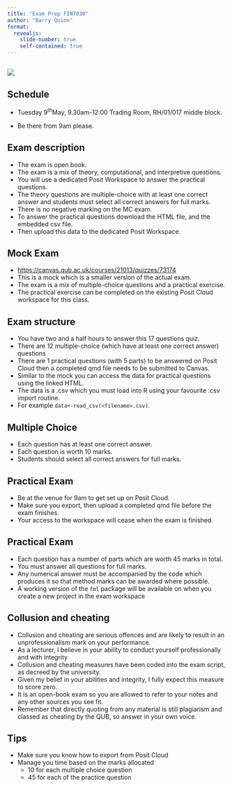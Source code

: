 ```yaml
---
title: "Exam Prep FIN7030"
author: "Barry Quinn"
format: 
  revealjs:
    slide-number: true
    self-contained: true
---
```


##

![](img/eval.png)

## Schedule

-   Tuesday 9^th^May, 9.30am-12:00 Trading Room, RH/01/017 middle block.

-   Be there from 9am please.

## Exam description
- The exam is open book.
- The exam is a mix of theory, computational, and interpretive questions.
- You will use a dedicated Posit Workspace to answer the practical questions.
- The theory questions are multiple-choice with at least one correct answer and students must select all correct answers for full marks.
- There is no negative marking on the MC exam.
- To answer the practical questions download the HTML file, and the embedded csv file.
- Then upload this data to the dedicated Posit Workspace.

## Mock Exam
- <https://canvas.qub.ac.uk/courses/21013/quizzes/73174>
- This is a mock which is a smaller version of the actual exam.
- The exam is a mix of multiple-choice questions and a practical exercise.
- The practical exercise can be completed on the existing Posit Cloud workspace for this class.

## Exam structure

-   You have two and a half hours to answer this 17 questions quiz.
-   There are 12 multiple-choice (which have at least one correct answer) questions 
-  There are 1 practical questions (with 5 parts) to be answered on Posit Cloud then a completed qmd file needs to be submitted to Canvas.
-   Similar to the mock you can access the data for practical questions using the linked HTML.
-   The data is a .csv which you must load into R using your favourite .csv import routine.
-   For example `data<-read_csv(<filename>.csv)`.

## Multiple Choice

- Each question has at least one correct answer.
- Each question is worth 10 marks.
- Students should select all correct answers for full marks.

## Practical Exam
- Be at the venue for 9am to get set up on Posit Cloud.
- Make sure you export, then upload a completed qmd file before the exam finishes.
- Your access to the workspace will cease when the exam is finished.

## Practical Exam
- Each question has a number of parts which are worth 45 marks in total.
- You must answer all questions for full marks.
- Any numerical answer must be accompanied by the code which produces it so that method marks can be awarded where possible.
- A working version of the `fml` package will be available on when you create a new project in the exam workspace

## Collusion and cheating {.smaller}
- Collusion and cheating are serious offences and are likely to result in an unprofessionalism mark on your performance.
- As a lecturer, I believe in your ability to conduct yourself professionally and with integrity
- Collusion and cheating measures have been coded into the exam script, as decreed by the university.
- Given my belief in your abilities and integrity, I fully expect this measure to score zero.
- It is an open-book exam so you are allowed to refer to your notes and any other sources you see fit.
- Remember that directly quoting from any material is still plagiarism and classed as cheating by the QUB, so answer in your own voice.


## Tips

- Make sure you know how to export from Posit Cloud
- Manage you time based on the marks allocated
  - 10 for each  multiple choice question
  - 45 for each of the practice question
